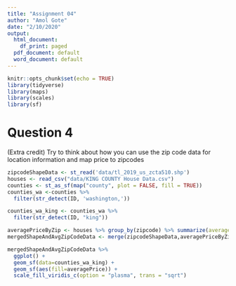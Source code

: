 ```yaml
---
title: "Assignment 04"
author: "Amol Gote"
date: "2/10/2020"
output:
  html_document:
    df_print: paged
  pdf_document: default
  word_document: default
---
```


```r
knitr::opts_chunk$set(echo = TRUE)
library(tidyverse)
library(maps)
library(scales)
library(sf)
```

# Question 4
(Extra credit) Try to think about how you can use the zip code data for location information and map price to zipcodes
```r
zipcodeShapeData <- st_read('data/tl_2019_us_zcta510.shp')
houses <- read_csv("data/KING COUNTY House Data.csv")
counties <- st_as_sf(map("county", plot = FALSE, fill = TRUE))
counties_wa <-counties %>% 
  filter(str_detect(ID, 'washington,'))

counties_wa_king <- counties_wa %>% 
  filter(str_detect(ID, "king"))

averagePriceByZip <- houses %>% group_by(zipcode) %>% summarize(averagePrice = mean(price, na.rm = TRUE))
mergedShapeAndAvgZipCodeData <- merge(zipcodeShapeData,averagePriceByZip,by.x=c("ZCTA5CE10"),by.y=c("zipcode"))
```
```r
mergedShapeAndAvgZipCodeData %>%
  ggplot() + 
  geom_sf(data=counties_wa_king) + 
  geom_sf(aes(fill=averagePrice)) + 
  scale_fill_viridis_c(option = "plasma", trans = "sqrt") 
```

